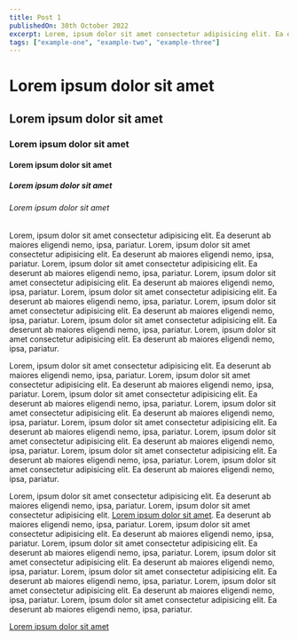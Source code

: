 ```yaml
---
title: Post 1
publishedOn: 30th October 2022
excerpt: Lorem, ipsum dolor sit amet consectetur adipisicing elit. Ea deserunt ab maiores eligendi nemo, ipsa, pariatur
tags: ["example-one", "example-two", "example-three"]
---
```



<Meta title="James Riall - Post 1" description="Post 1 description" />

# Lorem ipsum dolor sit amet

## Lorem ipsum dolor sit amet

### Lorem ipsum dolor sit amet

#### Lorem ipsum dolor sit amet

##### Lorem ipsum dolor sit amet

###### Lorem ipsum dolor sit amet

Lorem, ipsum dolor sit amet consectetur adipisicing elit. Ea deserunt ab maiores eligendi nemo, ipsa, pariatur. Lorem, ipsum dolor sit amet consectetur adipisicing elit. Ea deserunt ab maiores eligendi nemo, ipsa, pariatur. Lorem, ipsum dolor sit amet consectetur adipisicing elit. Ea deserunt ab maiores eligendi nemo, ipsa, pariatur. Lorem, ipsum dolor sit amet consectetur adipisicing elit. Ea deserunt ab maiores eligendi nemo, ipsa, pariatur. Lorem, ipsum dolor sit amet consectetur adipisicing elit. Ea deserunt ab maiores eligendi nemo, ipsa, pariatur. Lorem, ipsum dolor sit amet consectetur adipisicing elit. Ea deserunt ab maiores eligendi nemo, ipsa, pariatur. Lorem, ipsum dolor sit amet consectetur adipisicing elit. Ea deserunt ab maiores eligendi nemo, ipsa, pariatur. Lorem, ipsum dolor sit amet consectetur adipisicing elit. Ea deserunt ab maiores eligendi nemo, ipsa, pariatur.

Lorem, ipsum dolor sit amet consectetur adipisicing elit. Ea deserunt ab maiores eligendi nemo, ipsa, pariatur. Lorem, ipsum dolor sit amet consectetur adipisicing elit. Ea deserunt ab maiores eligendi nemo, ipsa, pariatur. Lorem, ipsum dolor sit amet consectetur adipisicing elit. Ea deserunt ab maiores eligendi nemo, ipsa, pariatur. Lorem, ipsum dolor sit amet consectetur adipisicing elit. Ea deserunt ab maiores eligendi nemo, ipsa, pariatur. Lorem, ipsum dolor sit amet consectetur adipisicing elit. Ea deserunt ab maiores eligendi nemo, ipsa, pariatur. Lorem, ipsum dolor sit amet consectetur adipisicing elit. Ea deserunt ab maiores eligendi nemo, ipsa, pariatur. Lorem, ipsum dolor sit amet consectetur adipisicing elit. Ea deserunt ab maiores eligendi nemo, ipsa, pariatur. Lorem, ipsum dolor sit amet consectetur adipisicing elit. Ea deserunt ab maiores eligendi nemo, ipsa, pariatur.

Lorem, ipsum dolor sit amet consectetur adipisicing elit. Ea deserunt ab maiores eligendi nemo, ipsa, pariatur. Lorem, ipsum dolor sit amet consectetur adipisicing elit. [Lorem ipsum dolor sit amet](https://example.com). Ea deserunt ab maiores eligendi nemo, ipsa, pariatur. Lorem, ipsum dolor sit amet consectetur adipisicing elit. Ea deserunt ab maiores eligendi nemo, ipsa, pariatur. Lorem, ipsum dolor sit amet consectetur adipisicing elit. Ea deserunt ab maiores eligendi nemo, ipsa, pariatur. Lorem, ipsum dolor sit amet consectetur adipisicing elit. Ea deserunt ab maiores eligendi nemo, ipsa, pariatur. Lorem, ipsum dolor sit amet consectetur adipisicing elit. Ea deserunt ab maiores eligendi nemo, ipsa, pariatur. Lorem, ipsum dolor sit amet consectetur adipisicing elit. Ea deserunt ab maiores eligendi nemo, ipsa, pariatur. Lorem, ipsum dolor sit amet consectetur adipisicing elit. Ea deserunt ab maiores eligendi nemo, ipsa, pariatur.

[Lorem ipsum dolor sit amet](https://example.com)
